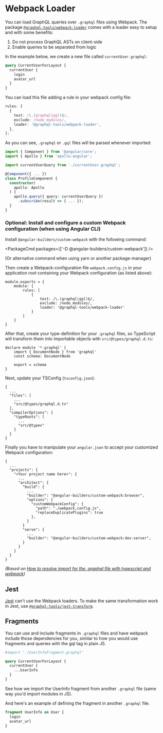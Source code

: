 
# Webpack Loader

You can load GraphQL queries over `.graphql` files using Webpack. The package [`@graphql-tools/webpack-loader`](https://www.npmjs.com/package/@graphql-tools/webpack-loader) comes with a loader easy to setup and with some benefits:

1. Do not process GraphQL ASTs on client-side
1. Enable queries to be separated from logic

In the example below, we create a new file called `currentUser.graphql`:

```graphql
query CurrentUserForLayout {
  currentUser {
    login
    avatar_url
  }
}
```

You can load this file adding a rule in your webpack config file:

```typescript
rules: [
  {
    test: /\.(graphql|gql)$/,
    exclude: /node_modules/,
    loader: '@graphql-tools/webpack-loader',
  },
];
```

As you can see, `.graphql` or `.gql` files will be parsed whenever imported:

```typescript
import { Component } from '@angular/core';
import { Apollo } from 'apollo-angular';

import currentUserQuery from './currentUser.graphql';

@Component({ ... })
class ProfileComponent {
  constructor(
    apollo: Apollo
  ) {
    apollo.query({ query: currentUserQuery })
      .subscribe(result => { ... });
  }
}
```

### Optional: Install and configure a custom Webpack configuration (when using Angular CLI)

Install `@angular-builders/custom-webpack` with the following command:

<PackageCmd packages={['-D @angular-builders/custom-webpack']} />

(Or alternative command when using yarn or another package-manager)

Then create a Webpack-configuration file `webpack.config.js` in your application root containing your Webpack configuration (as listed above):

```
module.exports = {
    module: {
        rules: [
            {
                test: /\.(graphql|gql)$/,
                exclude: /node_modules/,
                loader: '@graphql-tools/webpack-loader'
            }
        ]
    }
}
```

After that, create your type-definition for your `.graphql` files, so TypeScript will transform them into importable objects with `src/@types/graphql.d.ts`:

```
declare module '*.graphql' {
    import { DocumentNode } from 'graphql'
    const schema: DocumentNode

    export = schema
}
```

Next, update your TSConfig (`tsconfig.json`):

```
{
  ...
  "files": [
    ...
    "src/@types/graphql.d.ts"
  ],
  "compilerOptions": {
    "typeRoots": [
      ...
      "src/@types"
    ]
  }
}
```

Finally you have to manipulate your `angular.json` to accept your customized Webpack configuration:

```
{
  ...
  "projects": {
    "<Your project name here>": {
      ...
      "architect": {
        "build": {
          ...
          "builder": "@angular-builders/custom-webpack:browser",
          "options": {
            "customWebpackConfig": {
              "path": "./webpack.config.js",
              "replaceDuplicatePlugins": true
            },
          }
        }
        "serve": {
          ...
          "builder": "@angular-builders/custom-webpack:dev-server",
        }
      }
    }
  }
}
```

_(Based on [How to resolve import for the .graphql file with typescript and webpack](https://dev.to/open-graphql/how-to-resolve-import-for-the-graphql-file-with-typescript-and-webpack-35lf))_

## Jest

[Jest](https://facebook.github.io/jest/) can't use the Webpack loaders. To make the same transformation work in Jest, use [`@graphql-tools/jest-transform`](https://www.npmjs.com/package/@graphql-tools/jest-transform).

## Fragments

You can use and include fragments in `.graphql` files and have webpack include those dependencies for you, similar to how you would use fragments and queries with the gql tag in plain JS.

```graphql
#import "./UserInfoFragment.graphql"

query CurrentUserForLayout {
  currentUser {
    ...UserInfo
  }
}
```

See how we import the UserInfo fragment from another `.graphql` file (same way you'd import modules in JS).

And here's an example of defining the fragment in another `.graphql` file.

```graphql
fragment UserInfo on User {
  login
  avatar_url
}
```
